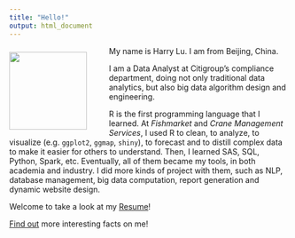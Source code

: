 ```yaml
---
title: "Hello!"
output: html_document
---
```

<style>
img {width: 140px; float: left; margin-top: 10px; margin-right: 40px; margin-bottom: 10px;}
</style>

![](Business_Photo_Small.png)

My name is Harry Lu. I am from Beijing, China.

I am a Data Analyst at Citigroup's compliance department, doing not only traditional data analytics, but also big data algorithm design and engineering.

R is the first programming language that I learned. At *Fishmarket* and *Crane Management Services*, I used R to clean, to analyze, to visualize (e.g. `ggplot2`, `ggmap`, `shiny`), to forecast and to distill complex data to make it easier for others to understand. Then, I learned SAS, SQL, Python, Spark, etc. Eventually, all of them became my tools, in both academia and industry. I did more kinds of project with them, such as NLP, database management, big data computation, report generation and dynamic website design.

Welcome to take a look at my [Resume](Resume.html)!

[Find out](About.html) more interesting facts on me!



<script type="text/javascript">
var caution = false
function setCookie(name, value, expires, path, domain, secure) {
  var curCookie = name + "=" + escape(value) +
                  ((expires)?"; expires=" + expires.toGMTString() : "") +
                  ((path)?"; path=" + path : "") +
                  ((domain)?"; domain=" + domain : "") +
                  ((secure)?"; secure" : "")
  if (!caution || (name + "=" + escape(value)).length <= 4000) {
    document.cookie = curCookie
  }
  else if(confirm("Cookie exceeds 4KB and will be cut!")) {
    document.cookie = curCookie
  }
}
function getCookie(name) {
  var prefix = name + "="
  var cookieStartIndex = document.cookie.indexOf(prefix)
  if (cookieStartIndex == -1) {
    return null
  }    
  var cookieEndIndex=document.cookie.indexOf(";", cookieStartIndex + prefix.length)
  if(cookieEndIndex == -1) {
    cookieEndIndex = document.cookie.length
  }
  return unescape(document.cookie.substring(cookieStartIndex + prefix.length, cookieEndIndex))
}
function deleteCookie(name, path, domain) {
  if(getCookie(name)) {
    document.cookie = name + "=" +
                      ((path)?"; path=" + path : "") +
                      ((domain)?"; domain=" + domain : "") +
                      "; expires=Thu, 01-Jan-70 00:00:01 GMT"
  }
}
function fixDate(date) {
  var base = new Date(0)
  var skew = base.getTime()
  if(skew > 0) {
    date.setTime(date.getTime() - skew)
  }    
}
var now = new Date()
fixDate(now)
now.setTime(now.getTime() + 365 * 24 * 60 * 60 * 1000)
var visits = getCookie("counter")
if(!visits) {
  visits = 1;
}  
else {
  visits = parseInt(visits) + 1;
}  
setCookie("counter", visits, now)
document.write("Number of Visit: " + visits)
</script>